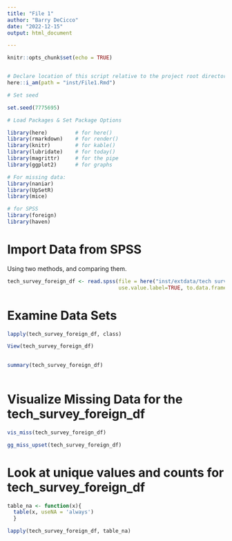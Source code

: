 ```yaml
---
title: "File 1"
author: "Barry DeCicco"
date: "2022-12-15"
output: html_document

---
```


```r
knitr::opts_chunk$set(echo = TRUE)


# Declare location of this script relative to the project root directory.
here::i_am(path = "inst/File1.Rmd")

# Set seed

set.seed(7775695)

```

```r
# Load Packages & Set Package Options

library(here)         # for here()
library(rmarkdown)    # for render()
library(knitr)        # for kable()
library(lubridate)    # for today()
library(magrittr)     # for the pipe
library(ggplot2)      # for graphs

# For missing data:
library(naniar)
library(UpSetR)
library(mice)

# for SPSS
library(foreign)
library(haven)
```


# Import Data from SPSS 

Using two methods, and comparing them.


```r

tech_survey_foreign_df <- read.spss(file = here("inst/extdata/tech survey.sav"), 
                                    use.value.label=TRUE, to.data.frame=TRUE) 

```

# Examine Data Sets

```r


lapply(tech_survey_foreign_df, class)

```



```r


View(tech_survey_foreign_df)
     

```


```r


summary(tech_survey_foreign_df)
     

```





# Visualize Missing Data for the tech_survey_foreign_df

```r

vis_miss(tech_survey_foreign_df)

```



```r

gg_miss_upset(tech_survey_foreign_df)


```


# Look at unique values and counts for tech_survey_foreign_df

```r

table_na <- function(x){
  table(x, useNA = 'always')
  }

lapply(tech_survey_foreign_df, table_na)

```









